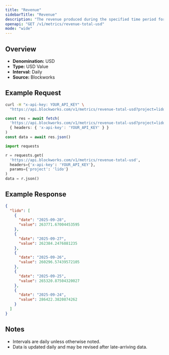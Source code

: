 ```yaml
---
title: "Revenue"
sidebarTitle: "Revenue"
description: "The revenue produced during the specified time period for given project."
openapi: "GET /v1/metrics/revenue-total-usd"
mode: "wide"
---
```


## Overview

- **Denomination:** USD
- **Type:** USD Value
- **Interval:** Daily
- **Source:** Blockworks

## Example Request

<CodeGroup>

```bash cURL
curl -H "x-api-key: YOUR_API_KEY" \
  "https://api.blockworks.com/v1/metrics/revenue-total-usd?project=lido"
```

```typescript TypeScript
const res = await fetch(
  'https://api.blockworks.com/v1/metrics/revenue-total-usd?project=lido',
  { headers: { 'x-api-key': 'YOUR_API_KEY' } }
)
const data = await res.json()
```

```python Python
import requests

r = requests.get(
  'https://api.blockworks.com/v1/metrics/revenue-total-usd',
  headers={'x-api-key': 'YOUR_API_KEY'},
  params={'project': 'lido'}
)
data = r.json()
```

</CodeGroup>

## Example Response

```json
{
  "lido": [
    {
      "date": "2025-09-28",
      "value": 263771.67004453595
    },
    {
      "date": "2025-09-27",
      "value": 262384.2476881235
    },
    {
      "date": "2025-09-26",
      "value": 260296.57439572105
    },
    {
      "date": "2025-09-25",
      "value": 265320.87504320027
    },
    {
      "date": "2025-09-24",
      "value": 286422.3820874262
    }
  ]
}
```

## Notes
- Intervals are daily unless otherwise noted.
- Data is updated daily and may be revised after late-arriving data.